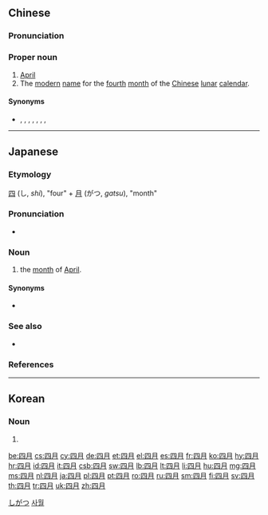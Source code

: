 ==Chinese==
{{zh-forms}}

===Pronunciation===
{{zh-pron
|m=Sìyuè
|c=sei3 jyut6
|h=pfs=Si-ngie̍t
|cat=pn
}}

===Proper noun===
{{zh-proper noun}}

# [[April]]
# The [[modern]] [[name]] for the [[fourth]] [[month]] of the [[Chinese]] [[lunar]] [[calendar]].

====Synonyms====
* {{sense|lunar month}} {{zh-l|梅月}}, {{zh-l|清和}}, {{zh-l|初夏}}, {{zh-l|麥月}}, {{zh-l|桐夏}}, {{zh-l|餘月}}, {{zh-l|孟夏}}, {{zh-l|純月}}

{{zh-cat|Months}}

----

==Japanese==
{{ja-kanjitab|し|がつ|yomi=on}}

===Etymology===
[[四]] (し, ''shi''), "four" + [[月]] (がつ, ''gatsu''), "month"

===Pronunciation===
* {{ja-pron|しがつ|y=o|acc=3|acc2=0|acc_ref=NHK|acc2_ref=NHK}}

===Noun===
{{ja-noun|しがつ}}

# the [[month]] of [[April]].

====Synonyms====
* {{ja-r|卯月|うづき}}

===See also===
* {{ja-r|四ヶ月|よんヶげつ}}

===References===
<references/>

[[Category:ja:Months|しがつ]]

----

==Korean==
{{ko-hanjatab|四|月}}

===Noun===
{{ko-noun|rv=sawol|hangeul=사월}}

# {{hanja form of|사월|[[April]]}}

[[Category:ko:Months|사월]]

[[be:四月]]
[[cs:四月]]
[[cy:四月]]
[[de:四月]]
[[et:四月]]
[[el:四月]]
[[es:四月]]
[[fr:四月]]
[[ko:四月]]
[[hy:四月]]
[[hr:四月]]
[[id:四月]]
[[it:四月]]
[[csb:四月]]
[[sw:四月]]
[[lb:四月]]
[[lt:四月]]
[[li:四月]]
[[hu:四月]]
[[mg:四月]]
[[ms:四月]]
[[nl:四月]]
[[ja:四月]]
[[pl:四月]]
[[pt:四月]]
[[ro:四月]]
[[ru:四月]]
[[sm:四月]]
[[fi:四月]]
[[sv:四月]]
[[th:四月]]
[[tr:四月]]
[[uk:四月]]
[[zh:四月]]
